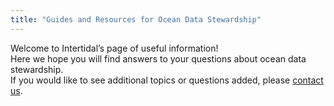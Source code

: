 ```yaml
---
title: "Guides and Resources for Ocean Data Stewardship"
---
```


Welcome to Intertidal's page of useful information!   
Here we hope you will find answers to your questions about ocean data stewardship.  
If you would like to see additional topics or questions added, please [contact us](https://www.intertidalagency.org/contact). 
                                                